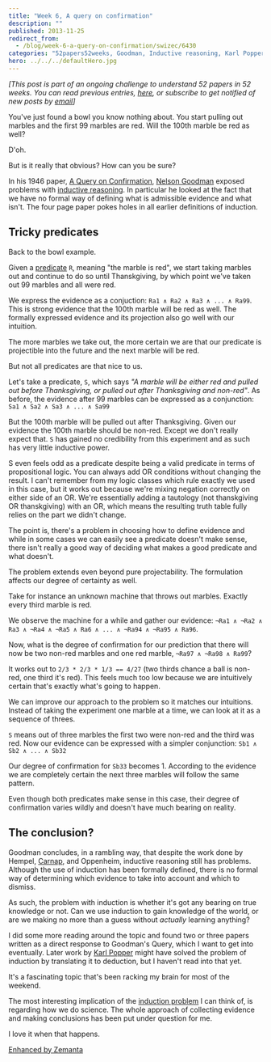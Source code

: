 ```yaml
---
title: "Week 6, A query on confirmation"
description: ""
published: 2013-11-25
redirect_from:
  - /blog/week-6-a-query-on-confirmation/swizec/6430
categories: "52papers52weeks, Goodman, Inductive reasoning, Karl Popper, Learning, Marble, Nelson Goodman, Personal, Predicate (grammar), Problem of induction, Papers"
hero: ../../../defaultHero.jpg
---
```


_\[This post is part of an ongoing challenge to understand 52 papers in 52 weeks. You can read previous entries, [here](https://swizec.com/blog/category/52-papers-in-52-weeks), or subscribe to get notified of new posts by [email](http://swiz.ec/52papers-list)]_

You've just found a bowl you know nothing about. You start pulling out marbles and the first 99 marbles are red. Will the 100th marble be red as well?

D'oh.

But is it really that obvious? How can you be sure?

In his 1946 paper, [A Query on Confirmation](https://docs.google.com/viewer?url=http%3A%2F%2Fwordsmatter.caltech.edu%2F%7Efranz%2FConfirmation%2520and%2520Induction%2FPDFs%2FNelson%2520Goodman%2520-%2520A%2520Query%2520on%2520Confirmation.pdf), [Nelson Goodman](http://en.wikipedia.org/wiki/Nelson_Goodman) exposed problems with [inductive reasoning](http://en.wikipedia.org/wiki/Inductive_reasoning). In particular he looked at the fact that we have no formal way of defining what is admissible evidence and what isn't. The four page paper pokes holes in all earlier definitions of induction.

## Tricky predicates

Back to the bowl example.

Given a [predicate](http://en.wikipedia.org/wiki/Predicate_%28grammar%29) `R`, meaning "the marble is red", we start taking marbles out and continue to do so until Thanskgiving, by which point we've taken out 99 marbles and all were red.

We express the evidence as a conjuction: `Ra1 ∧ Ra2 ∧ Ra3 ∧ ... ∧ Ra99`. This is strong evidence that the 100th marble will be red as well. The formally expressed evidence and its projection also go well with our intuition.

The more marbles we take out, the more certain we are that our predicate is projectible into the future and the next marble will be red.

But not all predicates are that nice to us.

Let's take a predicate, `S`, which says _"A marble will be either red and pulled out before Thanksgiving, or pulled out after Thanksgiving and non-red"_. As before, the evidence after 99 marbles can be expressed as a conjunction: `Sa1 ∧ Sa2 ∧ Sa3 ∧ ... ∧ Sa99`

But the 100th marble will be pulled out after Thanksgiving. Given our evidence the 100th marble should be non-red. Except we don't really expect that. `S` has gained no credibility from this experiment and as such has very little inductive power.

S even feels odd as a predicate despite being a valid predicate in terms of propositional logic. You can always add OR conditions without changing the result. I can't remember from my logic classes which rule exactly we used in this case, but it works out because we're mixing negation correctly on either side of an OR. We're essentially adding a tautology (not thanskgiving OR thanskgiving) with an OR, which means the resulting truth table fully relies on the part we didn't change.

The point is, there's a problem in choosing how to define evidence and while in some cases we can easily see a predicate doesn't make sense, there isn't really a good way of deciding what makes a good predicate and what doesn't.

The problem extends even beyond pure projectability. The formulation affects our degree of certainty as well.

Take for instance an unknown machine that throws out marbles. Exactly every third marble is red.

We observe the machine for a while and gather our evidence: `¬Ra1 ∧ ¬Ra2 ∧ Ra3 ∧ ¬Ra4 ∧ ¬Ra5 ∧ Ra6 ∧ ... ∧ ¬Ra94 ∧ ¬Ra95 ∧ Ra96`.

Now, what is the degree of confirmation for our prediction that there will now be two non-red marbles and one red marble, `¬Ra97 ∧ ¬Ra98 ∧ Ra99`?

It works out to `2/3 * 2/3 * 1/3 == 4/27` (two thirds chance a ball is non-red, one third it's red). This feels much too low because we are intuitively certain that's exactly what's going to happen.

We can improve our approach to the problem so it matches our intuitions. Instead of taking the experiment one marble at a time, we can look at it as a sequence of threes.

`S` means out of three marbles the first two were non-red and the third was red. Now our evidence can be expressed with a simpler conjunction: `Sb1 ∧ Sb2 ∧ ... ∧ Sb32`

Our degree of confirmation for `Sb33` becomes 1. According to the evidence we are completely certain the next three marbles will follow the same pattern.

Even though both predicates make sense in this case, their degree of confirmation varies wildly and doesn't have much bearing on reality.

## The conclusion?

Goodman concludes, in a rambling way, that despite the work done by Hempel, [Carnap](http://en.wikipedia.org/wiki/Rudolf_Carnap), and Oppenheim, inductive reasoning still has problems. Although the use of induction has been formally defined, there is no formal way of determining which evidence to take into account and which to dismiss.

As such, the problem with induction is whether it's got any bearing on true knowledge or not. Can we use induction to gain knowledge of the world, or are we making no more than a guess without _actually_ learning anything?

I did some more reading around the topic and found two or three papers written as a direct response to Goodman's Query, which I want to get into eventually. Later work by [Karl Popper](http://en.wikipedia.org/wiki/Karl_Popper) might have solved the problem of induction by translating it to deduction, but I haven't read into that yet.

It's a fascinating topic that's been racking my brain for most of the weekend.

The most interesting implication of the [induction problem](http://en.wikipedia.org/wiki/Problem_of_induction) I can think of, is regarding how we do science. The whole approach of collecting evidence and making conclusions has been put under question for me.

I love it when that happens.

[Enhanced by Zemanta](https://img.zemanta.com/zemified_e.png?x-id=21dbadb6-e437-45ff-aa8f-5f66bcc95de8)